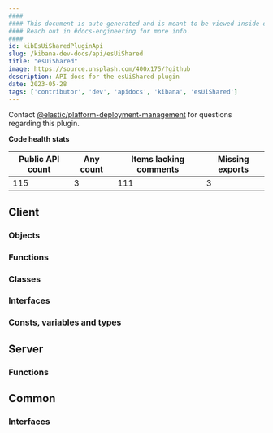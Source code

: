 ```yaml
---
####
#### This document is auto-generated and is meant to be viewed inside our experimental, new docs system.
#### Reach out in #docs-engineering for more info.
####
id: kibEsUiSharedPluginApi
slug: /kibana-dev-docs/api/esUiShared
title: "esUiShared"
image: https://source.unsplash.com/400x175/?github
description: API docs for the esUiShared plugin
date: 2023-05-28
tags: ['contributor', 'dev', 'apidocs', 'kibana', 'esUiShared']
---
```




Contact [@elastic/platform-deployment-management](https://github.com/orgs/elastic/teams/platform-deployment-management) for questions regarding this plugin.

**Code health stats**

| Public API count  | Any count | Items lacking comments | Missing exports |
|-------------------|-----------|------------------------|-----------------|
| 115 | 3 | 111 | 3 |

## Client

### Objects
<DocDefinitionList data={esUiSharedObj.client.objects}/>

### Functions
<DocDefinitionList data={esUiSharedObj.client.functions}/>

### Classes
<DocDefinitionList data={esUiSharedObj.client.classes}/>

### Interfaces
<DocDefinitionList data={esUiSharedObj.client.interfaces}/>

### Consts, variables and types
<DocDefinitionList data={esUiSharedObj.client.misc}/>

## Server

### Functions
<DocDefinitionList data={esUiSharedObj.server.functions}/>

## Common

### Interfaces
<DocDefinitionList data={esUiSharedObj.common.interfaces}/>

